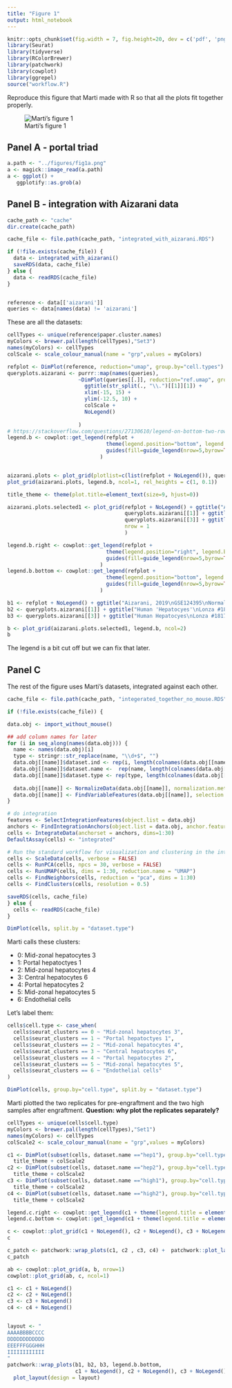 ```yaml
---
title: "Figure 1"
output: html_notebook
---
```



```r
knitr::opts_chunk$set(fig.width = 7, fig.height=20, dev = c('pdf', 'png'))
library(Seurat)
library(tidyverse)
library(RColorBrewer)
library(patchwork)
library(cowplot)
library(ggrepel)
source("workflow.R")
```

Reproduce this figure that Marti made with R so that all the plots fit together properly.

![Marti's figure 1](../figures/fig1_marti.png)

## Panel A - portal triad

```r
a.path <- "../figures/fig1a.png"
a <- magick::image_read(a.path)
a <- ggplot() +
   ggplotify::as.grob(a)


```



## Panel B - integration with Aizarani data


```r

cache_path <- "cache"
dir.create(cache_path)

cache_file <- file.path(cache_path, "integrated_with_aizarani.RDS")

if (!file.exists(cache_file)) {
  data <- integrated_with_aizarani()
  saveRDS(data, cache_file)
} else {
  data <- readRDS(cache_file)
}


reference <- data[['aizarani']]
queries <- data[names(data) != 'aizarani']
```

These are all the datasets:

```r
cellTypes <- unique(reference$paper.cluster.names)
myColors <- brewer.pal(length(cellTypes),"Set3")
names(myColors) <- cellTypes
colScale <- scale_colour_manual(name = "grp",values = myColors)

refplot <- DimPlot(reference, reduction="umap", group.by="cell.types") + ggtitle("Aizarani") + colScale
queryplots.aizarani <- purrr::map(names(queries), 
                       ~DimPlot(queries[[.]], reduction="ref.umap", group.by="predicted.cell.type") + 
                         ggtitle(str_split(., "\\.")[[1]][1]) + 
                         xlim(-15, 15) + 
                         ylim(-12.5, 10) +
                         colScale +
                         NoLegend()
                       
                       )
# https://stackoverflow.com/questions/27130610/legend-on-bottom-two-rows-wrapped-in-ggplot2-in-r
legend.b <- cowplot::get_legend(refplot + 
                                theme(legend.position="bottom", legend.box="vertical", legend.title = element_blank(),) + 
                                guides(fill=guide_legend(nrow=5,byrow=TRUE))
                              )


aizarani.plots <- plot_grid(plotlist=c(list(refplot + NoLegend()), queryplots.aizarani))
plot_grid(aizarani.plots, legend.b, ncol=1, rel_heights = c(1, 0.1))
```
```r

title_theme <- theme(plot.title=element_text(size=9, hjust=0))

aizarani.plots.selected1 <- plot_grid(refplot + NoLegend() + ggtitle("Aizarani, 2019\nGSE124395\nNormal human liver tissue") + title_theme, 
                                      queryplots.aizarani[[1]] + ggtitle("Human 'Hepatocyes'\nLonza #181791\nPre-engraftment") + title_theme,
                                      queryplots.aizarani[[3]] + ggtitle("Human Hepatocyes\nLonza #181791\n5 months Post-engraftment") + title_theme,
                                      nrow = 1
                                      )

legend.b.right <- cowplot::get_legend(refplot + 
                                theme(legend.position="right", legend.box="vertical", legend.title = element_blank(),) + 
                                guides(fill=guide_legend(nrow=5,byrow=TRUE))
                              )
legend.b.bottom <- cowplot::get_legend(refplot + 
                                theme(legend.position="bottom", legend.box="vertical", legend.title = element_blank(),) + 
                                guides(fill=guide_legend(nrow=5,byrow=TRUE))
                              )

b1 <- refplot + NoLegend() + ggtitle("Aizarani, 2019\nGSE124395\nNormal human liver tissue") + title_theme
b2 <- queryplots.aizarani[[1]] + ggtitle("Human 'Hepatocyes'\nLonza #181791\nPre-engraftment") + title_theme
b3 <- queryplots.aizarani[[3]] + ggtitle("Human Hepatocyes\nLonza #181791\n5 months Post-engraftment") + title_theme

b <- plot_grid(aizarani.plots.selected1, legend.b, ncol=2)
b
```

The legend is a bit cut off but we can fix that later.


## Panel C

The rest of the figure uses Marti's datasets, integrated against each other.


```r

cache_file <- file.path(cache_path, "integerated_together_no_mouse.RDS")

if (!file.exists(cache_file)) {

data.obj <- import_without_mouse()

## add column names for later
for (i in seq_along(names(data.obj))) {
  name <- names(data.obj)[i]
  type <- stringr::str_replace(name, "\\d+$", "")
  data.obj[[name]]$dataset.ind <- rep(i, length(colnames(data.obj[[name]])))
  data.obj[[name]]$dataset.name <-  rep(name, length(colnames(data.obj[[name]])))
  data.obj[[name]]$dataset.type <- rep(type, length(colnames(data.obj[[name]])))
  
  data.obj[[name]] <- NormalizeData(data.obj[[name]], normalization.method = "LogNormalize", scale.factor = 10000)
  data.obj[[name]] <- FindVariableFeatures(data.obj[[name]], selection.method = "vst", nfeatures = 2000)
}

# do integration
features <- SelectIntegrationFeatures(object.list = data.obj)
anchors <- FindIntegrationAnchors(object.list = data.obj, anchor.features = features, dims=1:30)
cells <- IntegrateData(anchorset = anchors, dims=1:30)
DefaultAssay(cells) <- "integrated"

# Run the standard workflow for visualization and clustering in the integrated data
cells <- ScaleData(cells, verbose = FALSE)
cells <- RunPCA(cells, npcs = 30, verbose = FALSE)
cells <- RunUMAP(cells, dims = 1:30, reduction.name = "UMAP")
cells <- FindNeighbors(cells, reduction = "pca", dims = 1:30)
cells <- FindClusters(cells, resolution = 0.5)

saveRDS(cells, cache_file)
} else {
  cells <- readRDS(cache_file)
}

```


```r
DimPlot(cells, split.by = "dataset.type")
```


Marti calls these clusters:

- 0: Mid-zonal hepatocytes 3
- 1: Portal hepatoctyes 1
- 2: Mid-zonal hepatocytes 4
- 3: Central hepatocytes 6
- 4: Portal hepatocytes 2
- 5: Mid-zonal hepatocytes 5
- 6: Endothelial cells

Let's label them:

```r
cells$cell.type <- case_when(
  cells$seurat_clusters == 0 ~ "Mid-zonal hepatocytes 3",
  cells$seurat_clusters == 1 ~ "Portal hepatoctyes 1",  
  cells$seurat_clusters == 2 ~ "Mid-zonal hepatocytes 4",
  cells$seurat_clusters == 3 ~ "Central hepatocytes 6",
  cells$seurat_clusters == 4 ~ "Portal hepatocytes 2",
  cells$seurat_clusters == 5 ~ "Mid-zonal hepatocytes 5",
  cells$seurat_clusters == 6 ~ "Endothelial cells"
)

DimPlot(cells, group.by="cell.type", split.by = "dataset.type")
```

Marti plotted the two replicates for pre-engraftment and the two high samples after engraftment.  **Question: why plot the replicates separately?**

```r

cellTypes <- unique(cells$cell.type)
myColors <- brewer.pal(length(cellTypes),"Set1")
names(myColors) <- cellTypes
colScale2 <- scale_colour_manual(name = "grp",values = myColors)

c1 <- DimPlot(subset(cells, dataset.name =="hep1"), group.by="cell.type") + ggtitle("Human hepatocytes\nPre-engraftment (#1)") + 
  title_theme + colScale2
c2 <- DimPlot(subset(cells, dataset.name =="hep2"), group.by="cell.type") + ggtitle("Human hepatocytes\nPre-engraftment (#2)") + 
  title_theme + colScale2
c3 <- DimPlot(subset(cells, dataset.name =="high1"), group.by="cell.type") + ggtitle("Human hepatocytes FRG\n5 months (#1)") + 
  title_theme + colScale2
c4 <- DimPlot(subset(cells, dataset.name =="high2"), group.by="cell.type") + ggtitle("Human hepatocytes FRG\n5 months (#2)") + 
  title_theme + colScale2
```


```r
legend.c.right <- cowplot::get_legend(c1 + theme(legend.title = element_blank()))
legend.c.bottom <- cowplot::get_legend(c1 + theme(legend.title = element_blank(), legend.position = "bottom"))

c <- cowplot::plot_grid(c1 + NoLegend(), c2 + NoLegend(), c3 + NoLegend(), c4 + NoLegend(), legend.c.right, nrow = 1)
c
```


```r
c_patch <- patchwork::wrap_plots(c1, c2 , c3, c4) +  patchwork::plot_layout(guides = "collect", nrow = 1)
c_patch
```


```r
ab <- cowplot::plot_grid(a, b, nrow=1)
cowplot::plot_grid(ab, c, ncol=1)
```



```r
c1 <- c1 + NoLegend()
c2 <- c2 + NoLegend()
c3 <- c3 + NoLegend()
c4 <- c4 + NoLegend()


layout <- "
AAAABBBBCCCC
DDDDDDDDDDDD
EEEFFFGGGHHH
IIIIIIIIIIII
"
patchwork::wrap_plots(b1, b2, b3, legend.b.bottom,
                      c1 + NoLegend(), c2 + NoLegend(), c3 + NoLegend(), c4 + NoLegend(), legend.c.bottom) + 
  plot_layout(design = layout)


```

